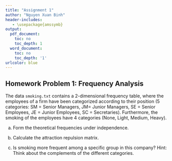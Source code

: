 ```yaml
---
title: "Assignment 1"
author: "Nguyen Xuan Binh"
header-includes:
   - \usepackage{amssymb}
output:
  pdf_document:
    toc: no
    toc_depth: 1
  word_document:
    toc: no
    toc_depth: '1'
urlcolor: blue
---
```


## Homework Problem 1: Frequency Analysis

The data `smoking.txt` contains a 2-dimensional frequency table, where the employees of a firm have been categorized according to their position (5 categories: SM = Senior Managers, JM= Junior Managers, SE = Senior Employees, JE = Junior Employees, SC = Secretaries). Furthermore, the smoking of the employees have 4 categories (None, Light, Medium, Heavy).

a) Form the theoretical frequencies under independence.

b) Calculate the attraction repulsion matrix.

c) Is smoking more frequent among a specific group in this company? Hint: Think about the complements of the different categories.

